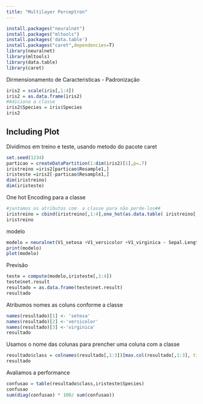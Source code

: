 ```yaml
---
title: "Multilayer Perceptron"
---
```


```r
install.packages("neuralnet")
install.packages("mltools")
install.packages('data.table')
install.packages("caret",dependencies=T)
library(neuralnet)
library(mltools)
library(data.table)
library(caret)
```




Dirmensionamento de Caracteristicas - Padronização

```r
iris2 = scale(iris[,1:4])
iris2 = as.data.frame(iris2)
#Adiciona a classe
iris2$Species = iris$Species
iris2

```

## Including Plot


Dividimos em treino e teste, usando metodo do pacote caret
```r
set.seed(1234)
particao = createDataPartition(1:dim(iris2)[1],p=.7)
iristreino =iris2[particao$Resample1,]
iristeste =iris2[-particao$Resample1,]
dim(iristreino)
dim(iristeste)
```

One hot Encoding para  a classe
```r
#juntamos os atributos com  a classe para não perde-los##
iristreino = cbind(iristreino[,1:4],one_hot(as.data.table( iristreino[,5])))
iristreino
```

modelo
```r
modelo = neuralnet(V1_setosa +V1_versicolor +V1_virginica ~ Sepal.Length + Sepal.Width ,iristreino)
print(modelo)
plot(modelo)
```


Previsão
```r
teste = compute(modelo,iristeste[,1:4])
teste$net.result
resultado = as.data.frame(teste$net.result)
resultado
```

Atribumos nomes as coluns conforme a classe
```r
names(resultado)[1] <- 'setosa'
names(resultado)[2] <-'versicolor'
names(resultado)[3] <-'virginica'
resultado
```

Usamos o nome das colunas para prencher uma coluna com a classe
```r
resultado$class = colnames(resultado[,1:3])[max.col(resultado[,1:3], ties.method = 'first')]
resultado
```
Avaliamos a performance
```r
confusao = table(resultado$class,iristeste$Species)
confusao
sum(diag(confusao) * 100/ sum(confusao))
```